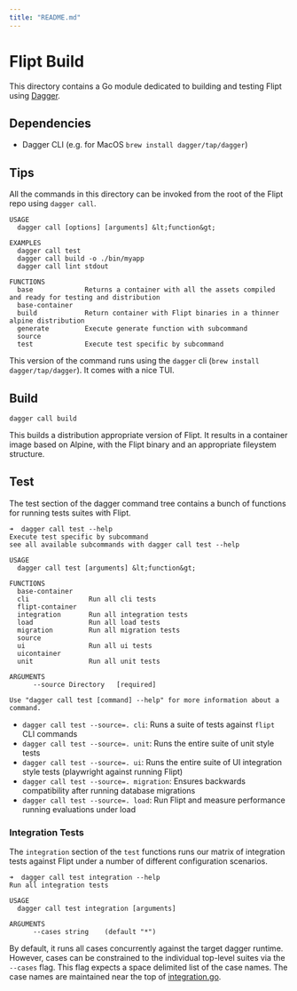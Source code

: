 ```yaml
---
title: "README.md"
---
```


# Flipt Build

This directory contains a Go module dedicated to building and testing Flipt using [Dagger](dagger.io).

## Dependencies

- Dagger CLI (e.g. for MacOS `brew install dagger/tap/dagger`)

## Tips

All the commands in this directory can be invoked from the root of the Flipt repo using `dagger call`.

```console
USAGE
  dagger call [options] [arguments] &lt;function&gt;

EXAMPLES
  dagger call test
  dagger call build -o ./bin/myapp
  dagger call lint stdout

FUNCTIONS
  base             Returns a container with all the assets compiled and ready for testing and distribution
  base-container
  build            Return container with Flipt binaries in a thinner alpine distribution
  generate         Execute generate function with subcommand
  source
  test             Execute test specific by subcommand
```

This version of the command runs using the `dagger` cli (`brew install dagger/tap/dagger`).
It comes with a nice TUI.

## Build

```console
dagger call build
```

This builds a distribution appropriate version of Flipt.
It results in a container image based on Alpine, with the Flipt binary and an appropriate fileystem structure.

## Test

The test section of the dagger command tree contains a bunch of functions for running tests suites with Flipt.

```console
➜  dagger call test --help
Execute test specific by subcommand
see all available subcommands with dagger call test --help

USAGE
  dagger call test [arguments] &lt;function&gt;

FUNCTIONS
  base-container
  cli               Run all cli tests
  flipt-container
  integration       Run all integration tests
  load              Run all load tests
  migration         Run all migration tests
  source
  ui                Run all ui tests
  uicontainer
  unit              Run all unit tests

ARGUMENTS
      --source Directory   [required]

Use "dagger call test [command] --help" for more information about a command.
```

- `dagger call test --source=. cli`: Runs a suite of tests against `flipt` CLI commands
- `dagger call test --source=. unit`: Runs the entire suite of unit style tests
- `dagger call test --source=. ui`: Runs the entire suite of UI integration style tests (playwright against running Flipt)
- `dagger call test --source=. migration`: Ensures backwards compatibility after running database migrations
- `dagger call test --source=. load`: Run Flipt and measure performance running evaluations under load

### Integration Tests

The `integration` section of the `test` functions runs our matrix of integration tests against Flipt under a number of different configuration scenarios.

```console
➜  dagger call test integration --help
Run all integration tests

USAGE
  dagger call test integration [arguments]

ARGUMENTS
      --cases string    (default "*")
```

By default, it runs all cases concurrently against the target dagger runtime.
However, cases can be constrained to the individual top-level suites via the `--cases` flag.
This flag expects a space delimited list of the case names.
The case names are maintained near the top of [integration.go](./testing/integration.go).
